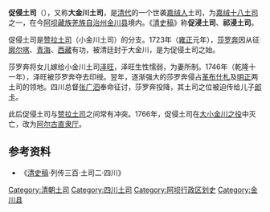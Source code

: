 {{refimprove|time=2013-09-20T13:54:36+00:00}}
{{土司政權
|名称= 促侵土司
|土司姓氏= 无
|土司民族= [[嘉绒人|嘉绒藏族]]
|官銜= [[安抚使|安抚使]]
|治所= 大金川<br />（今[[四川省|四川省]][[阿坝藏族羌族自治州|阿坝藏族羌族自治州]][[金川县|金川县]]）
|始封者=[[莎罗奔|莎罗奔]]
|始祖=[[莎罗奔|莎罗奔]]
|開始年=1723年
|撤銷年= 1766年
|撤銷原因= 因[[大小金川之役|大小金川之役]]而被废除
}}
'''促侵土司'''（{{bo|z=ནམ་མཁའ་རྒྱལ་པོ|w=nam mkhav rgyal po}}），又称'''大金川土司'''，是[[清代|清代]]的一个世袭[[嘉绒人|嘉绒人]]土司，为[[嘉绒十八土司|嘉绒十八土司]]之一，在今[[阿坝藏族羌族自治州|阿坝藏族羌族自治州]][[金川县|金川县]]境内。《[[清史稿|清史稿]]》称'''促浸土司'''、'''祁浸土司'''。

促侵土司是[[赞拉土司|赞拉土司]]（小金川土司）的分支。1723年（[[雍正|雍正]]元年），[[莎罗奔|莎罗奔]]因从征[[廓尔喀|廓尔喀]]、[[青海|青海]]、[[西藏|西藏]]有功，被清廷封于大金川，是为促侵土司之始。

莎罗奔将女儿嫁给小金川土司[[泽旺|泽旺]]，泽旺生性懦弱，为妻所制。1746年（乾隆十一年），泽旺被莎罗奔夺去印绶。翌年，逐渐强大的莎罗奔侵占[[革布什札土司|革布什札]]及[[明正土司|明正]]两土司的领地。四川总督[[张广泗|张广泗]]奉命征讨，莎罗奔投降，其土司之位被迫传给儿子[[郎卡|郎卡]]。

此后促侵土司与[[赞拉土司|赞拉土司]]之间常有冲突。1766年，促侵土司在[[大小金川之役|大小金川之役]]中灭亡，改为[[阿尔古直隶厅|阿尔古直隶厅]]。

==参考资料==
*《[[清史稿|清史稿]]·列传三百·土司二·四川》

[[Category:清朝土司|Category:清朝土司]]
[[Category:四川土司|Category:四川土司]]
[[Category:阿坝行政区划史|Category:阿坝行政区划史]]
[[Category:金川县|Category:金川县]]